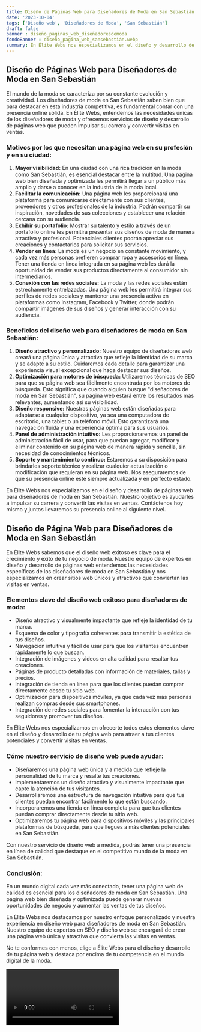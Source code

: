 ```yaml
---
title: Diseño de Páginas Web para Diseñadores de Moda en San Sebastián
date: '2023-10-04'
tags: ['Diseño web', 'Diseñadores de Moda', 'San Sebastián']
draft: false
banner : diseño_paginas_web_diseñadoresdemoda
fondoBanner : diseño_pagina_web_sansebastián.webp
summary: En Élite Webs nos especializamos en el diseño y desarrollo de páginas web para diseñadores de moda en San Sebastián. Nuestro objetivo es ayudarles a impulsar su carrera y convertir las visitas en ventas. Contáctenos hoy mismo y juntos llevaremos su presencia online al siguiente nivel.
---
```


## **Diseño de Páginas Web para Diseñadores de Moda en San Sebastián**
El mundo de la moda se caracteriza por su constante evolución y creatividad. Los diseñadores de moda en San Sebastián saben bien que para destacar en esta industria competitiva, es fundamental contar con una presencia online sólida. En Élite Webs, entendemos las necesidades únicas de los diseñadores de moda y ofrecemos servicios de diseño y desarrollo de páginas web que pueden impulsar su carrera y convertir visitas en ventas.

### **Motivos por los que necesitan una página web en su profesión y en su ciudad:**
1. **Mayor visibilidad:** En una ciudad con una rica tradición en la moda como San Sebastián, es esencial destacar entre la multitud. Una página web bien diseñada y optimizada les permitirá llegar a un público más amplio y darse a conocer en la industria de la moda local.
2. **Facilitar la comunicación:** Una página web les proporcionará una plataforma para comunicarse directamente con sus clientes, proveedores y otros profesionales de la industria. Podrán compartir su inspiración, novedades de sus colecciones y establecer una relación cercana con su audiencia.
3. **Exhibir su portafolio:** Mostrar su talento y estilo a través de un portafolio online les permitirá presentar sus diseños de moda de manera atractiva y profesional. Potenciales clientes podrán apreciar sus creaciones y contactarlos para solicitar sus servicios.
4. **Vender en línea:** La moda es un negocio en constante movimiento, y cada vez más personas prefieren comprar ropa y accesorios en línea. Tener una tienda en línea integrada en su página web les dará la oportunidad de vender sus productos directamente al consumidor sin intermediarios.
5. **Conexión con las redes sociales:** La moda y las redes sociales están estrechamente entrelazadas. Una página web les permitirá integrar sus perfiles de redes sociales y mantener una presencia activa en plataformas como Instagram, Facebook y Twitter, donde podrán compartir imágenes de sus diseños y generar interacción con su audiencia.

### **Beneficios del diseño web para diseñadores de moda en San Sebastián:**
1. **Diseño atractivo y personalizado:** Nuestro equipo de diseñadores web creará una página única y atractiva que refleje la identidad de su marca y se adapte a su estilo. Cuidaremos cada detalle para garantizar una experiencia visual excepcional que haga destacar sus diseños.
2. **Optimización para motores de búsqueda:** Utilizaremos técnicas de SEO para que su página web sea fácilmente encontrada por los motores de búsqueda. Esto significa que cuando alguien busque "diseñadores de moda en San Sebastián", su página web estará entre los resultados más relevantes, aumentando así su visibilidad.
3. **Diseño responsive:** Nuestras páginas web están diseñadas para adaptarse a cualquier dispositivo, ya sea una computadora de escritorio, una tablet o un teléfono móvil. Esto garantizará una navegación fluida y una experiencia óptima para sus usuarios.
4. **Panel de administración intuitivo:** Les proporcionaremos un panel de administración fácil de usar, para que puedan agregar, modificar y eliminar contenido en su página web de manera rápida y sencilla, sin necesidad de conocimientos técnicos.
5. **Soporte y mantenimiento continuo:** Estaremos a su disposición para brindarles soporte técnico y realizar cualquier actualización o modificación que requieran en su página web. Nos aseguraremos de que su presencia online esté siempre actualizada y en perfecto estado.

En Élite Webs nos especializamos en el diseño y desarrollo de páginas web para diseñadores de moda en San Sebastián. Nuestro objetivo es ayudarles a impulsar su carrera y convertir las visitas en ventas. Contáctenos hoy mismo y juntos llevaremos su presencia online al siguiente nivel.

<GifSeo />

<Cta />

## Diseño de Página Web para Diseñadores de Moda en San Sebastián

En Élite Webs sabemos que el diseño web exitoso es clave para el crecimiento y éxito de tu negocio de moda. Nuestro equipo de expertos en diseño y desarrollo de páginas web entendemos las necesidades específicas de los diseñadores de moda en San Sebastián y nos especializamos en crear sitios web únicos y atractivos que conviertan las visitas en ventas.

### Elementos clave del diseño web exitoso para diseñadores de moda:

- Diseño atractivo y visualmente impactante que refleje la identidad de tu marca.
- Esquema de color y tipografía coherentes para transmitir la estética de tus diseños.
- Navegación intuitiva y fácil de usar para que los visitantes encuentren rápidamente lo que buscan.
- Integración de imágenes y videos en alta calidad para resaltar tus creaciones.
- Páginas de producto detalladas con información de materiales, tallas y precios.
- Integración de tienda en línea para que los clientes puedan comprar directamente desde tu sitio web.
- Optimización para dispositivos móviles, ya que cada vez más personas realizan compras desde sus smartphones.
- Integración de redes sociales para fomentar la interacción con tus seguidores y promover tus diseños.

En Élite Webs nos especializamos en ofrecerte todos estos elementos clave en el diseño y desarrollo de tu página web para atraer a tus clientes potenciales y convertir visitas en ventas.

### Cómo nuestro servicio de diseño web puede ayudar:

- Diseñaremos una página web única y a medida que refleje la personalidad de tu marca y resalte tus creaciones.
- Implementaremos un diseño atractivo y visualmente impactante que capte la atención de tus visitantes.
- Desarrollaremos una estructura de navegación intuitiva para que tus clientes puedan encontrar fácilmente lo que están buscando.
- Incorporaremos una tienda en línea completa para que tus clientes puedan comprar directamente desde tu sitio web.
- Optimizaremos tu página web para dispositivos móviles y las principales plataformas de búsqueda, para que llegues a más clientes potenciales en San Sebastián.

Con nuestro servicio de diseño web a medida, podrás tener una presencia en línea de calidad que destaque en el competitivo mundo de la moda en San Sebastián.

### Conclusión:

En un mundo digital cada vez más conectado, tener una página web de calidad es esencial para los diseñadores de moda en San Sebastián. Una página web bien diseñada y optimizada puede generar nuevas oportunidades de negocio y aumentar las ventas de tus diseños.

En Élite Webs nos destacamos por nuestro enfoque personalizado y nuestra experiencia en diseño web para diseñadores de moda en San Sebastián. Nuestro equipo de expertos en SEO y diseño web se encargará de crear una página web única y atractiva que convierta las visitas en ventas.

No te conformes con menos, elige a Élite Webs para el diseño y desarrollo de tu página web y destaca por encima de tu competencia en el mundo digital de la moda.

<Video />

<CtaBot job='Diseñadores de Moda' city='San Sebastián'/>

<Gmaps query='San Sebastián+españa+maps' />